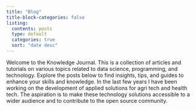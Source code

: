 ```yaml
---
title: "Blog"
title-block-categories: false
listing:
  contents: posts
  type: default
  categories: true
  sort: "date desc"
---
```


Welcome to the Knowledge Journal. This is a collection of articles and tutorials on various topics related to data science, programming, and technology. Explore the posts below to find insights, tips, and guides to enhance your skills and knowledge. In the last few years I have been working on the development of applied solutions for agri tech and health tech. The aspiration is to make these technology solutions accessible to a wider audience and to contribute to the open source community.
